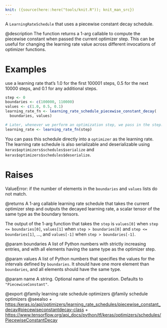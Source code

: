```yaml
---
knit: ({source(here::here("tools/knit.R")); knit_man_src})
---
```

A `LearningRateSchedule` that uses a piecewise constant decay schedule.

@description
The function returns a 1-arg callable to compute the piecewise constant
when passed the current optimizer step. This can be useful for changing the
learning rate value across different invocations of optimizer functions.

# Examples
use a learning rate that's 1.0 for the first 100001 steps, 0.5
for the next 10000 steps, and 0.1 for any additional steps.

```r
step <- 0
boundaries <- c(100000, 110000)
values <- c(1.0, 0.5, 0.1)
learning_rate_fn <- learning_rate_schedule_piecewise_constant_decay(
  boundaries, values)

# Later, whenever we perform an optimization step, we pass in the step.
learning_rate <- learning_rate_fn(step)
```

You can pass this schedule directly into a `optimizer`
as the learning rate. The learning rate schedule is also serializable and
deserializable using `keras$optimizers$schedules$serialize` and
`keras$optimizers$schedules$deserialize`.

# Raises
ValueError: if the number of elements in the `boundaries` and `values`
lists do not match.

@returns
A 1-arg callable learning rate schedule that takes the current optimizer
step and outputs the decayed learning rate, a scalar tensor of the
same type as the boundary tensors.

The output of the 1-arg function that takes the `step`
is `values[0]` when `step <= boundaries[0]`,
`values[1]` when `step > boundaries[0]` and `step <= boundaries[1]`,
..., and `values[-1]` when `step > boundaries[-1]`.

@param boundaries
A list of Python numbers with strictly increasing
entries, and with all elements having the same type as the
optimizer step.

@param values
A list of Python numbers that specifies the values for the
intervals defined by `boundaries`. It should have one more
element than `boundaries`, and all elements should have the same
type.

@param name
A string. Optional name of the operation. Defaults to
`"PiecewiseConstant"`.

@export
@family learning rate schedule optimizers
@family schedule optimizers
@seealso
+ <https:/keras.io/api/optimizers/learning_rate_schedules/piecewise_constant_decay#piecewiseconstantdecay-class>
+ <https://www.tensorflow.org/api_docs/python/tf/keras/optimizers/schedules/PiecewiseConstantDecay>

